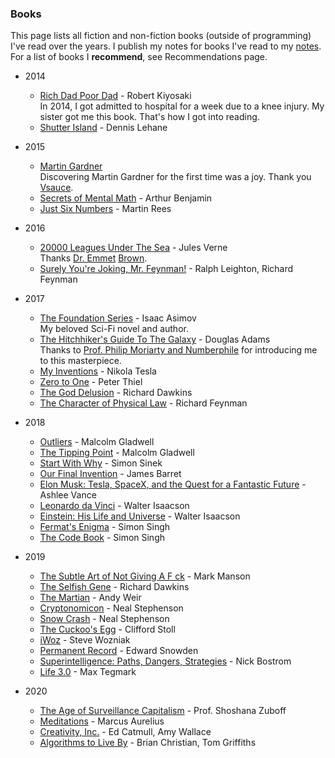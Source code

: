 
<Head title="Books" />

### Books

This page lists all fiction and non-fiction books (outside of programming) I've read over the years. I publish my notes for books I've read to my [notes](https://rsapkf.github.io/notes). For a list of books I **recommend**, see <Link to="/recommendations">Recommendations</Link> page.

- 2014
  - [Rich Dad Poor Dad](https://en.wikipedia.org/wiki/Rich_Dad_Poor_Dad)  - Robert Kiyosaki  
    In 2014, I got admitted to hospital for a week due to a knee injury. My sister got me this book. That's how I got into reading.
  - [Shutter Island](https://en.wikipedia.org/wiki/Shutter_Island)  - Dennis Lehane

- 2015
  - [Martin Gardner](https://en.wikipedia.org/wiki/Martin_Gardner)  
    Discovering Martin Gardner for the first time was a joy. Thank you [Vsauce](https://www.youtube.com/watch?v=L45Q1_psDqk&t=564).
  - [Secrets of Mental Math](https://www.goodreads.com/book/show/83585.Secrets_of_Mental_Math)  - Arthur Benjamin
  - [Just Six Numbers](https://www.goodreads.com/book/show/81884.Just_Six_Numbers)  - Martin Rees

- 2016
  - [20000 Leagues Under The Sea](https://en.wikipedia.org/wiki/Twenty_Thousand_Leagues_Under_the_Sea)  - Jules Verne  
    Thanks [Dr. Emmet](https://www.imdb.com/title/tt0099088/quotes/qt0338311) [Brown](https://www.imdb.com/title/tt0099088/quotes/qt1057198).
  - [Surely You're Joking, Mr. Feynman!](https://en.wikipedia.org/wiki/Surely_You%27re_Joking,_Mr._Feynman!)  - Ralph Leighton, Richard Feynman  

- 2017
  - [The Foundation Series](https://en.wikipedia.org/wiki/Foundation_series)  - Isaac Asimov  
    My beloved Sci-Fi novel and author.
  - [The Hitchhiker's Guide To The Galaxy](https://en.wikipedia.org/wiki/The_Hitchhiker%27s_Guide_to_the_Galaxy)  - Douglas Adams  
    Thanks to [Prof. Philip Moriarty and Numberphile](https://www.youtube.com/watch?v=D6tINlNluuY&t=91)  for introducing me to this masterpiece.
  - [My Inventions](https://en.wikipedia.org/wiki/My_Inventions:_The_Autobiography_of_Nikola_Tesla)  - Nikola Tesla
  - [Zero to One](https://en.wikipedia.org/wiki/Zero_to_One)  - Peter Thiel
  - [The God Delusion](https://en.wikipedia.org/wiki/The_God_Delusion)  - Richard Dawkins
  - [The Character of Physical Law](https://en.wikipedia.org/wiki/The_Character_of_Physical_Law)  - Richard Feynman

- 2018
  - [Outliers](https://en.wikipedia.org/wiki/Outliers_(book))  - Malcolm Gladwell
  - [The Tipping Point](https://en.wikipedia.org/wiki/The_Tipping_Point)  - Malcolm Gladwell
  - [Start With Why](https://en.wikipedia.org/wiki/Start_With_Why)  - Simon Sinek
  - [Our Final Invention](https://en.wikipedia.org/wiki/Our_Final_Invention)  - James Barret
  - [Elon Musk: Tesla, SpaceX, and the Quest for a Fantastic Future](https://en.wikipedia.org/wiki/Elon_Musk:_Tesla,_SpaceX,_and_the_Quest_for_a_Fantastic_Future)  - Ashlee Vance
  - [Leonardo da Vinci](https://www.goodreads.com/book/show/34684622-leonardo-da-vinci)  - Walter Isaacson
  - [Einstein: His Life and Universe](https://en.wikipedia.org/wiki/Einstein:_His_Life_and_Universe)  - Walter Isaacson
  - [Fermat's Enigma](https://en.wikipedia.org/wiki/Fermat%27s_Last_Theorem_(book))  - Simon Singh
  - [The Code Book](https://en.wikipedia.org/wiki/The_Code_Book)  - Simon Singh

- 2019
  - [The Subtle Art of Not Giving A F ck](https://en.wikipedia.org/wiki/The_Subtle_Art_of_Not_Giving_a_Fuck)  - Mark Manson
  - [The Selfish Gene](https://en.wikipedia.org/wiki/The_Selfish_Gene)  - Richard Dawkins
  - [The Martian](https://en.wikipedia.org/wiki/The_Martian_(Weir_novel))  - Andy Weir
  - [Cryptonomicon](https://en.wikipedia.org/wiki/Cryptonomicon)  - Neal Stephenson
  - [Snow Crash](https://en.wikipedia.org/wiki/Snow_Crash) - Neal Stephenson
  - [The Cuckoo's Egg](https://en.wikipedia.org/wiki/The_Cuckoo%27s_Egg)  - Clifford Stoll
  - [iWoz](https://en.wikipedia.org/wiki/IWoz) - Steve Wozniak
  - [Permanent Record](https://en.wikipedia.org/wiki/Permanent_Record_(autobiography))  - Edward Snowden
  - [Superintelligence: Paths, Dangers, Strategies](https://en.wikipedia.org/wiki/Superintelligence:_Paths,_Dangers,_Strategies)  - Nick Bostrom
  - [Life 3.0](https://en.wikipedia.org/wiki/Life_3.0) - Max Tegmark

- 2020
  - [The Age of Surveillance Capitalism](https://en.wikipedia.org/wiki/The_Age_of_Surveillance_Capitalism)  - Prof. Shoshana Zuboff
  - [Meditations](https://en.wikipedia.org/wiki/Meditations)  - Marcus Aurelius
  - [Creativity, Inc.](https://en.wikipedia.org/wiki/Creativity,_Inc.)  - Ed Catmull, Amy Wallace
  - [Algorithms to Live By](https://www.goodreads.com/book/show/25666050-algorithms-to-live-by)  - Brian Christian, Tom Griffiths

<LastUpdatedPages date="June 19, 2020"/>